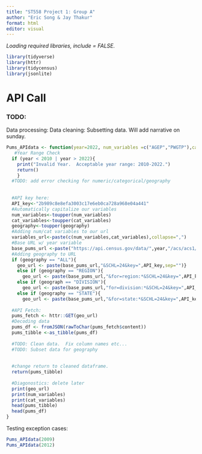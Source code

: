 ```yaml
---
title: "ST558 Project 1: Group A"
author: "Eric Song & Jay Thakur"
format: html
editor: visual
---
```


*Loading required libraries, include = FALSE.*

```r
library(tidyverse)
library(httr)
library(tidycensus)
library(jsonlite)
```

# API Call

### TODO: 
Data processing: 
Data cleaning:
Subsetting data.
Will add narrative on sunday.  

```r
Pums_APIdata <- function(year=2022, num_variables =c("AGEP","PWGTP"),cat_variables="SEX",geography="ALL",Opt_subset){
   #Year Range Check
  if (year < 2010 | year > 2022){
    print("Invalid Year.  Acceptable year range: 2010-2022.")
    return()
    }
  #TODO: add error checking for numeric/categorical/geography
  
  
  #API key here:
  API_key<-"2b989c8e8efa3003c17e6eb0ca728a968e04a441" 
  #Automatically capitalize our variables
  num_variables<-toupper(num_variables)
  cat_variables<-toupper(cat_variables)
  geography<-toupper(geography)
  #Adding num/cat variables to our url
  variables_url<-paste(c(num_variables,cat_variables),collapse=",")
  #Base URL w/ year variable
  base_pums_url <-paste("https://api.census.gov/data/",year,"/acs/acs1/pums?get=",variables_url,sep="")
  #Adding geography to URL
  if (geography == "ALL"){
    geo_url <- paste(base_pums_url,"&SCHL=24&key=",API_key,sep="")}
    else if (geography == "REGION"){
      geo_url <- paste(base_pums_url,"&for=region:*&SCHL=24&key=",API_key,sep="")}
    else if (geograph == "DIVISION"){
      geo_url <- paste(base_pums_url,"for=division:*&SCHL=24&key=",API_key,sep="")}
    else if (geography == "STATE"){
      geo_url <- paste(base_pums_url,"&for=state:*&SCHL=24&key=",API_key,sep="")}
  
  #API Fetch:
  pums_fetch <- httr::GET(geo_url)
  #Decoding data
  pums_df <- fromJSON(rawToChar(pums_fetch$content))
  pums_tibble <-as_tibble(pums_df)
  
  #TODO: Clean data.  Fix column names etc...
  #TODO: Subset data for geography
  
  
  #change return to cleaned dataframe.
  return(pums_tibble)
  
  #Diagonostics: delete later
  print(geo_url)
  print(num_variables)
  print(cat_variables)
  head(pums_tibble)
  head(pums_df)
}
```

Testing exception cases:

```r
Pums_APIdata(2009)
Pums_APIdata(2012)  
```
